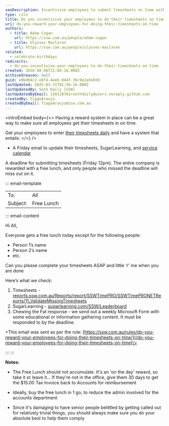```yaml
---
seoDescription: Incentivize employees to submit timesheets on time with a reward system that includes a free lunch for the entire company.
type: rule
title: Do you incentivise your employees to do their timesheets on time?
uri: do-you-reward-your-employees-for-doing-their-timesheets-on-time
authors:
  - title: Adam Cogan
    url: https://ssw.com.au/people/adam-cogan
  - title: Ulysses Maclaren
    url: https://ssw.com.au/people/ulysses-maclaren
related:
  - celebrate-birthdays
redirects:
  - do-you-incentivise-your-employees-to-do-their-timesheets-on-time
created: 2016-08-08T21:08:18.000Z
archivedreason: null
guid: e0bd04c2-e8f4-4aeb-844f-3bc9e2a5e656
lastUpdated: 2025-03-31T01:56:16.000Z
lastUpdatedBy: Seth Daily [SSW]
lastUpdatedByEmail: 130118701+sethdaily@users.noreply.github.com
createdBy: TiagoAraujo
createdByEmail: TiagoAraujo@ssw.com.au
---
```


<introEmbed
  body={<>
Having a reward system in place can be a great way to make sure all employees get their timesheets in on time.

Get your employees to enter [their timesheets daily](/do-you-know-when-to-enter-your-timesheets) and have a system that entails:
  </>}
/>
* A Friday email to update their timesheets, SugarLearning, and [service calendar](/scheduling-do-you-know-how-to-view-the-availability-of-each-developer-resource-scheduling)

A deadline for submitting timesheets (Friday 12pm). The entire company is rewarded with a free lunch, and only people who missed the deadline will miss out on it.

::: email-template

| | |
| -------- | --- |
| To: | All |
| Subject: | Free Lunch |
::: email-content

Hi All,

Everyone gets a free lunch today except for the following people:

* Person 1’s name
* Person 2’s name
* etc.

Can you please complete your timesheets ASAP and little ‘r’ me when you are done

Here’s what we check:

1. Timesheets - [reports.ssw.com.au/Reports/report/SSWTimePRO/SSWTimePRONETReports/11_ValidateMissingTimesheets](http://reports.ssw.com.au/Reports/report/SSWTimePRO/SSWTimePRONETReports/11_ValidateMissingTimesheets%22)
2. SugarLearning - [sugarlearning.com/SSW/Leaderboard](https://www.sugarlearning.com/SSW/Leaderboard)
3. Chewing the Fat response - we send out a weekly Microsoft Form with some educational or information gathering content. It must be responded to by the deadline.

\<This email was sent as per the rule: [https://ssw.com.au/rules/do-you-reward-your-employees-for-doing-their-timesheets-on-time/](/do-you-reward-your-employees-for-doing-their-timesheets-on-time)\>

:::
:::

**Notes:**

* The Free Lunch should not accumulate. It's an 'on the day' reward, so take it or leave it... If they're not in the office, give them 30 days to get the $15.00 Tax Invoice back to Accounts for reimbursement

* Ideally, buy the free lunch in 1 go, to reduce the admin involved for the accounts department

* Since it's damaging to have senior people belittled by getting called out for relatively trivial things, you should always make sure you do your absolute best to help them comply
